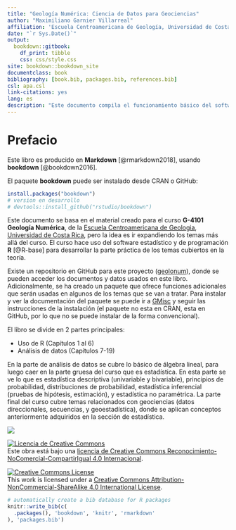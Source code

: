 ```yaml
--- 
title: "Geología Numérica: Ciencia de Datos para Geociencias"
author: "Maximiliano Garnier Villarreal"
affiliation: 'Escuela Centroamericana de Geología, Universidad de Costa Rica'
date: "`r Sys.Date()`"
output: 
  bookdown::gitbook:
    df_print: tibble
    css: css/style.css
site: bookdown::bookdown_site
documentclass: book
bibliography: [book.bib, packages.bib, references.bib]
csl: apa.csl
link-citations: yes
lang: es
description: "Este documento compila el funcionamiento básico del software estadístico y de programación R, así como rutinas y/o comandos específicos para resolver problemas de análisis de datos en geociencias."
---
```


# Prefacio {-}

Este libro es producido en **Markdown** [@rmarkdown2018], usando **bookdown** [@bookdown2016].

El paquete **bookdown** puede ser instalado desde  CRAN o GitHub:

```r
install.packages("bookdown")
# version en desarrollo
# devtools::install_github("rstudio/bookdown")
```

Este documento se basa en el material creado para el curso **G-4101 Geología Numérica**, de la [Escuela Centroamericana de Geologia](geologia.ucr.ac.cr), [Universidad de Costa Rica](ucr.ac.cr), pero la idea es ir expandiendo los temas más allá del curso. El curso hace uso del software estadístico y de programación **R** [@R-base] para desarrollar la parte práctica de los temas cubiertos en la teoría.

Existe un repositorio en GitHub para este proyecto ([geolonum](https://github.com/maxgav13/geolonum)), donde se pueden acceder los documentos y datos usados en este libro. Adicionalmente, se ha creado un paquete que ofrece funciones adicionales que serán usadas en algunos de los temas que se van a tratar. Para instalar y ver la documentación del paquete se puede ir a [GMisc](https://maxgav13.github.io/GMisc/) y seguir las instrucciones de la instalación (el paquete no esta en CRAN, esta en GitHub, por lo que no se puede instalar de la forma convencional).

El libro se divide en 2 partes principales:

* Uso de R (Capítulos 1 al 6)
* Análisis de datos (Capítulos 7-19)

En la parte de análisis de datos se cubre lo básico de álgebra lineal, para luego caer en la parte gruesa del curso que es estadística. En esta parte se ve lo que es estadística descriptiva (univariable y bivariable), principios de probabilidad, distribuciones de probabilidad, estadística inferencial (pruebas de hipótesis, estimación), y estadística no paramétrica. La parte final del curso cubre temas relacionados con geociencias (datos direccionales, secuencias, y geoestadística), donde se aplican conceptos anteriormente adquiridos en la sección de estadística.

<a href="https://www.netlify.com"><img src="https://www.netlify.com/img/global/badges/netlify-color-accent.svg"/></a>

<a rel="license" href="http://creativecommons.org/licenses/by-nc-sa/4.0/"><img alt="Licencia de Creative Commons" style="border-width:0" src="https://i.creativecommons.org/l/by-nc-sa/4.0/88x31.png" /></a><br />Este obra está bajo una <a rel="license" href="http://creativecommons.org/licenses/by-nc-sa/4.0/">licencia de Creative Commons Reconocimiento-NoComercial-CompartirIgual 4.0 Internacional</a>.

<a rel="license" href="http://creativecommons.org/licenses/by-nc-sa/4.0/"><img alt="Creative Commons License" style="border-width:0" src="https://i.creativecommons.org/l/by-nc-sa/4.0/88x31.png" /></a><br />This work is licensed under a <a rel="license" href="http://creativecommons.org/licenses/by-nc-sa/4.0/">Creative Commons Attribution-NonCommercial-ShareAlike 4.0 International License</a>.

```r
# automatically create a bib database for R packages
knitr::write_bib(c(
  .packages(), 'bookdown', 'knitr', 'rmarkdown'
), 'packages.bib')
```
